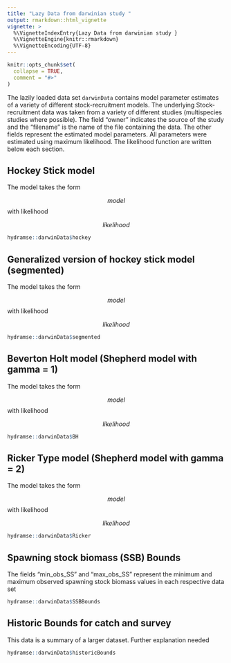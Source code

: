```yaml
---
title: "Lazy Data from darwinian study "
output: rmarkdown::html_vignette
vignette: >
  %\VignetteIndexEntry{Lazy Data from darwinian study }
  %\VignetteEngine{knitr::rmarkdown}
  %\VignetteEncoding{UTF-8}
---
```


```r
knitr::opts_chunk$set(
  collapse = TRUE,
  comment = "#>"
)
```

The lazily loaded data set `darwinData` contains model parameter estimates of a variety of different stock-recruitment models. The underlying Stock-recruitment data was taken from a variety of different studies (multispecies studies where possible). The field "owner" indicates the source of the study and the "filename" is the name of the file containing the data. The other fields represent the estimated model parameters. All parameters were estimated using maximum likelihood. The likelihood function are written below each section.

## Hockey Stick model

The model takes the form

$$model$$
with likelihood

$$ likelihood $$


```r
hydramse::darwinData$hockey
```
## Generalized version of hockey stick model (segmented)

The model takes the form

$$model$$
with likelihood

$$ likelihood $$

```r
hydramse::darwinData$segmented
```

## Beverton Holt model (Shepherd model with gamma = 1)


The model takes the form

$$model$$
with likelihood

$$ likelihood $$

```r
hydramse::darwinData$BH
```

## Ricker Type model (Shepherd model with gamma = 2)


The model takes the form

$$model$$
with likelihood

$$ likelihood $$

```r
hydramse::darwinData$Ricker
```

## Spawning stock biomass (SSB) Bounds

The fields "min_obs_SS" and "max_obs_SS" represent the  minimum and maximum observed spawning stock biomass values in each respective data set

```r
hydramse::darwinData$SSBBounds
```

## Historic Bounds for catch and survey

This data is a summary of a larger dataset. Further explanation needed
```r
hydramse::darwinData$historicBounds
```
